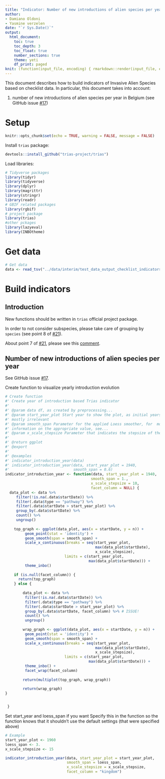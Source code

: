 ```yaml
---
title: "Indicator: Number of new introductions of alien species per year"
author:
- Damiano Oldoni
- Yasmine verzelen
date: "`r Sys.Date()`"
output:
  html_document:
    toc: true
    toc_depth: 3
    toc_float: true
    number_sections: true
    theme: yeti
    df_print: paged
knit: (function(input_file, encoding) { rmarkdown::render(input_file, encoding = encoding, output_file = paste0("../docs/",sub(".Rmd", ".html", basename(input_file))))})
---
```


This document describes how to build indicators of Invasive Alien Species based on checklist data. In particular, this document takes into account:

1. number of new introductions of alien species per year in Belgium (see GitHub issue [#17](https://github.com/trias-project/pipeline/issues/17))

# Setup

```r
knitr::opts_chunk$set(echo = TRUE, warning = FALSE, message = FALSE)
```

Install `trias` package:

```r
devtools::install_github("trias-project/trias")
```

Load libraries:

```r
# Tidyverse packages
library(tidyr)
library(tidyverse)
library(dplyr)
library(magrittr)
library(stringr)
library(readr)
# GBIF related packages
library(rgbif)
# project package
library(trias)
#other pckages
library(lazyeval)
library(INBOtheme)
```

# Get data

```r
# Get data
data <- read_tsv("../data/interim/test_data_output_checklist_indicators.tsv")
```

# Build indicators

## Introduction

New functions should be written in `trias` official project package.

In order to not consider subspecies, please take care of grouping by `species` 
(see point 8 of [#21](https://github.com/trias-project/pipeline/issues/21)).

About point 7 of [#21](https://github.com/trias-project/pipeline/issues/21), 
please see this [comment](https://github.com/trias-project/pipeline/issues/21#issuecomment-381164874).

## Number of new introductions of alien species per year

See GitHub issue [#17](https://github.com/trias-project/pipeline/issues/17).

Create function to visualize yearly introduction evolution

```r
# Create function
#' Create year of introduction based Trias indicator
#'
#' @param data df, as created by preprocessing...
#' @param start_year_plot Start year to show the plot, as initial years are 
#' mostly irrelevant
#' @param smooth_span Parameter for the applied Loess smoother, for  more 
#' information on the appropriate value, see...
#' @param x_scale_stepsize Parameter that indicates the stepsize of the x axis
#'
#' @return ggplot
#' @export
#'
#' @examples
#' indicator_introduction_year(data)
#' indicator_introduction_year(data, start_year_plot = 1940, 
#'                             smooth_span = 0.6)
indicator_introduction_year <- function(data, start_year_plot = 1940,
                                       smooth_span = 1.,
                                       x_scale_stepsize = 10,
                                       facet_column = NULL) {
  data_plot <- data %>% 
     filter(!is.na(.data$startDate)) %>%
     filter(.data$type == "pathway") %>%
     filter(.data$startDate > start_year_plot) %>%
     group_by(.data$startDate) %>%
     count() %>%
     ungroup()
     
    top_graph <- ggplot(data_plot, aes(x = startDate, y = n)) +
         geom_point(stat = 'identity') +
         geom_smooth(span = smooth_span) +
         scale_x_continuous(breaks = seq(start_year_plot, 
                                         max(data_plot$startDate), 
                                         x_scale_stepsize), 
                           limits = c(start_year_plot, 
                                      max(data_plot$startDate))) +
         theme_inbo()
    
    if (is.null(facet_column)) {
      return(top_graph)
    } else {
        
        data_plot <- data %>% 
         filter(!is.na(.data$startDate)) %>%
         filter(.data$type == "pathway") %>%
         filter(.data$startDate > start_year_plot) %>%
         group_by(.data$startDate, facet_column) %>% # ISSUE!
         count() %>%
         ungroup()
        
        wrap_graph <- ggplot(data_plot, aes(x = startDate, y = n)) +
         geom_point(stat = 'identity') +
         geom_smooth(span = smooth_span) +
         scale_x_continuous(breaks = seq(start_year_plot, 
                                         max(data_plot$startDate), 
                                         x_scale_stepsize), 
                           limits = c(start_year_plot, 
                                      max(data_plot$startDate))) +
         theme_inbo() + 
         facet_wrap(facet_column)
        
        return(multiplot(top_graph, wrap_graph))
        
        return(wrap_graph)
}


 }
```

Set start_year and loess_span if you want
Specify this in the function so the function knows that it shouldn't use the 
default settings (that were specified above)
```r
# Example
start_year_plot <- 1960
loess_span <- 3.
x_scale_stepsize <- 15

indicator_introduction_year(data, start_year_plot = start_year_plot, 
                            smooth_span = loess_span,
                            x_scale_stepsize = x_scale_stepsize,
                            facet_column = "kingdom")
```



